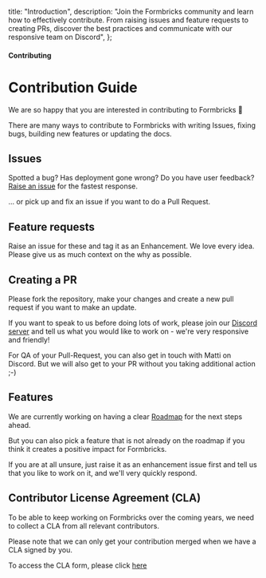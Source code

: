   title: "Introduction",
  description:
    "Join the Formbricks community and learn how to effectively contribute. From raising issues and feature requests to creating PRs, discover the best practices and communicate with our responsive team on Discord",
};

#### Contributing

# Contribution Guide

We are so happy that you are interested in contributing to Formbricks 🤗

There are many ways to contribute to Formbricks with writing Issues, fixing bugs, building new features or updating the docs.

## Issues

Spotted a bug? Has deployment gone wrong? Do you have user feedback? [Raise an issue](https://github.com/formbricks/formbricks/issues/new/choose) for the fastest response.

... or pick up and fix an issue if you want to do a Pull Request.

## Feature requests

Raise an issue for these and tag it as an Enhancement. We love every idea. Please give us as much context on the why as possible.

## Creating a PR

Please fork the repository, make your changes and create a new pull request if you want to make an update.

If you want to speak to us before doing lots of work, please join our [Discord server](https://formbricks.com/discord) and tell us what you would like to work on - we're very responsive and friendly!

For QA of your Pull-Request, you can also get in touch with Matti on Discord. But we will also get to your PR without you taking additional action ;-)

## Features

We are currently working on having a clear [Roadmap](https://github.com/formbricks/formbricks) for the next steps ahead.

But you can also pick a feature that is not already on the roadmap if you think it creates a positive impact for Formbricks.

If you are at all unsure, just raise it as an enhancement issue first and tell us that you like to work on it, and we'll very quickly respond.

## Contributor License Agreement (CLA)

To be able to keep working on Formbricks over the coming years, we need to collect a CLA from all relevant contributors.

Please note that we can only get your contribution merged when we have a CLA signed by you.

To access the CLA form, please click [here](https://formbricks.com/clmyhzfrymr4ko00hycsg1tvx)
